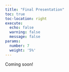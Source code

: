 ```yaml
---
title: "Final Presentation"
toc: true
toc-location: right
execute:
  echo: false
  warning: false
  message: false
params:
  number: 7
  weight: '5%'
---
```


Coming soon!
